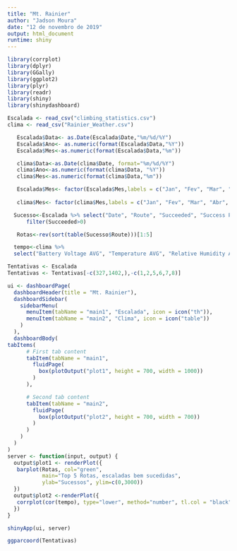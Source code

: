 ---
title: "Mt. Rainier"
author: "Jadson Moura"
date: "12 de novembro de 2019"
output: html_document
runtime: shiny
---

```{r message=FALSE, warning=FALSE}
library(corrplot)
library(dplyr)
library(GGally)
library(ggplot2)
library(plyr)
library(readr)
library(shiny)
library(shinydashboard)

Escalada <- read_csv("climbing_statistics.csv")
clima <- read_csv("Rainier_Weather.csv")

   Escalada$Data<- as.Date(Escalada$Date,"%m/%d/%Y")
   Escalada$Ano<- as.numeric(format(Escalada$Data,"%Y"))
   Escalada$Mes<-as.numeric(format(Escalada$Data,"%m"))

   clima$Data<-as.Date(clima$Date, format="%m/%d/%Y")
   clima$Ano<-as.numeric(format(clima$Data, "%Y"))
   clima$Mes<-as.numeric(format(clima$Data,"%m"))

   Escalada$Mes<- factor(Escalada$Mes,labels = c("Jan", "Fev", "Mar", "Abr", "Mai", "Jun", "Jul", "Ago", "Set", "Out", "Nov","Dez"))
   
   clima$Mes<- factor(clima$Mes,labels = c("Jan", "Fev", "Mar", "Abr", "Mai", "Jun", "Jul", "Ago", "Set", "Out", "Nov","Dez"))
```

```{r}
  Sucesso<-Escalada %>% select("Date", "Route", "Succeeded", "Success Percentage", "Ano", "Mes") %>%
      filter(Succeeded>0)

   Rotas<-rev(sort(table(Sucesso$Route)))[1:5]
```

```{r}
  tempo<-clima %>%
  select("Battery Voltage AVG", "Temperature AVG", "Relative Humidity AVG", "Wind Speed Daily AVG", "Wind Direction AVG", "Solare Radiation AVG")
```

```{r}
Tentativas <- Escalada 
Tentativas <- Tentativas[-c(327,1402,),-c(1,2,5,6,7,8)]
```

```{r}
ui <- dashboardPage(
  dashboardHeader(title = "Mt. Rainier"),
  dashboardSidebar(
    sidebarMenu(
      menuItem(tabName = "main1", "Escalada", icon = icon("th")),
      menuItem(tabName = "main2", "Clima", icon = icon("table"))
    )
  ),
  dashboardBody(
tabItems(
      # First tab content
      tabItem(tabName = "main1",
        fluidPage(
          box(plotOutput("plot1", height = 700, width = 1000))
        )
      ),

      # Second tab content
      tabItem(tabName = "main2",
        fluidPage(
          box(plotOutput("plot2", height = 700, width = 700))
        )
      )
    )
  )
)
server <- function(input, output) {
  output$plot1 <- renderPlot({
   barplot(Rotas, col="green",
           main="Top 5 Rotas, escaladas bem sucedidas",
           ylab="Sucessos", ylim=c(0,3000))
  })
  output$plot2 <-renderPlot({
   corrplot(cor(tempo), type="lower", method="number", tl.col = "black") 
  })
}

shinyApp(ui, server)
```

```{r}
ggparcoord(Tentativas)
```



